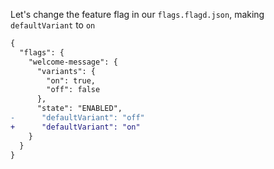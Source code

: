 Let's change the feature flag in our `flags.flagd.json`, making `defaultVariant` to `on`

```diff
{
  "flags": {
    "welcome-message": {
      "variants": {
        "on": true,
        "off": false
      },
      "state": "ENABLED",
-      "defaultVariant": "off"
+      "defaultVariant": "on"
    }
  }
}
```
